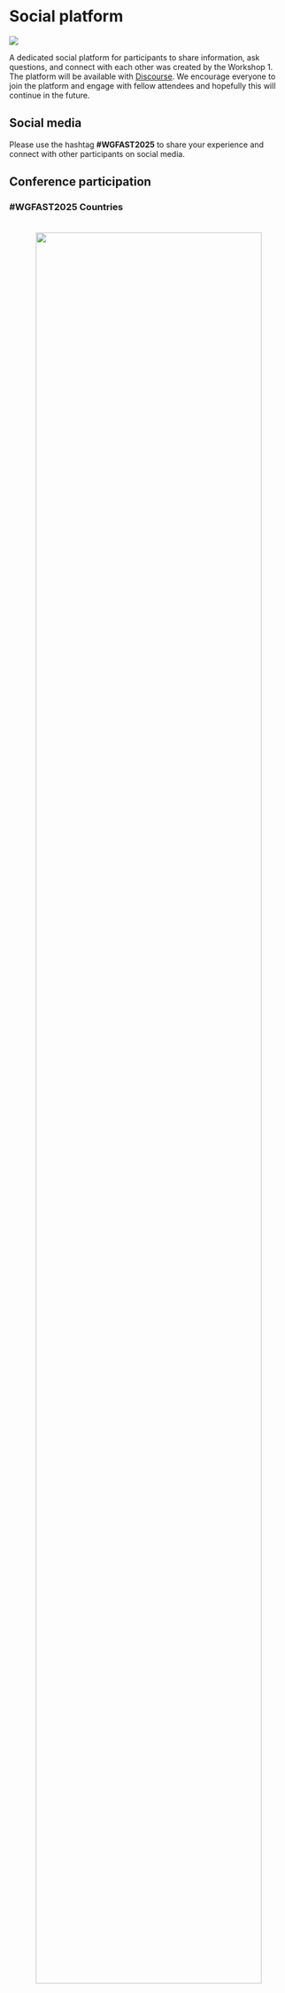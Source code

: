 # Social platform

![](images/clipboard-3539540439.png)

A dedicated social platform for participants to share information, ask questions, and connect with each other was created by the Workshop 1. The platform will be available with [Discourse](https://discourse.ocean-acoustics.org). We encourage everyone to join the platform and engage with fellow attendees and hopefully this will continue in the future.

## Social media

Please use the hashtag **#WGFAST2025** to share your experience and connect with other participants on social media.

## Conference participation
### #WGFAST2025 Countries

::: {style="text-align: center;"}
<img src="WGFAST2025/wordcloud_Country3.png" style="width: 90%; max-width: 1200px; margin: 20px 0;"/>
:::

### #WGFAST2025 Institutions/Companies
::: {style="text-align: center;"}
<img src="WGFAST2025/wordcloud_Inst2.png" style="width: 90%; max-width: 1200px; margin: 20px 0;"/>
:::
